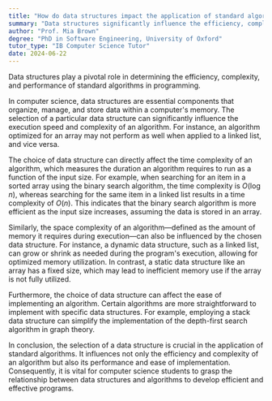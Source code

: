 ```yaml
---
title: "How do data structures impact the application of standard algorithms?"
summary: "Data structures significantly influence the efficiency, complexity, and performance of standard algorithms in a program."
author: "Prof. Mia Brown"
degree: "PhD in Software Engineering, University of Oxford"
tutor_type: "IB Computer Science Tutor"
date: 2024-06-22
---
```


Data structures play a pivotal role in determining the efficiency, complexity, and performance of standard algorithms in programming.

In computer science, data structures are essential components that organize, manage, and store data within a computer's memory. The selection of a particular data structure can significantly influence the execution speed and complexity of an algorithm. For instance, an algorithm optimized for an array may not perform as well when applied to a linked list, and vice versa.

The choice of data structure can directly affect the time complexity of an algorithm, which measures the duration an algorithm requires to run as a function of the input size. For example, when searching for an item in a sorted array using the binary search algorithm, the time complexity is $O(\log n)$, whereas searching for the same item in a linked list results in a time complexity of $O(n)$. This indicates that the binary search algorithm is more efficient as the input size increases, assuming the data is stored in an array.

Similarly, the space complexity of an algorithm—defined as the amount of memory it requires during execution—can also be influenced by the chosen data structure. For instance, a dynamic data structure, such as a linked list, can grow or shrink as needed during the program's execution, allowing for optimized memory utilization. In contrast, a static data structure like an array has a fixed size, which may lead to inefficient memory use if the array is not fully utilized.

Furthermore, the choice of data structure can affect the ease of implementing an algorithm. Certain algorithms are more straightforward to implement with specific data structures. For example, employing a stack data structure can simplify the implementation of the depth-first search algorithm in graph theory.

In conclusion, the selection of a data structure is crucial in the application of standard algorithms. It influences not only the efficiency and complexity of an algorithm but also its performance and ease of implementation. Consequently, it is vital for computer science students to grasp the relationship between data structures and algorithms to develop efficient and effective programs.
    